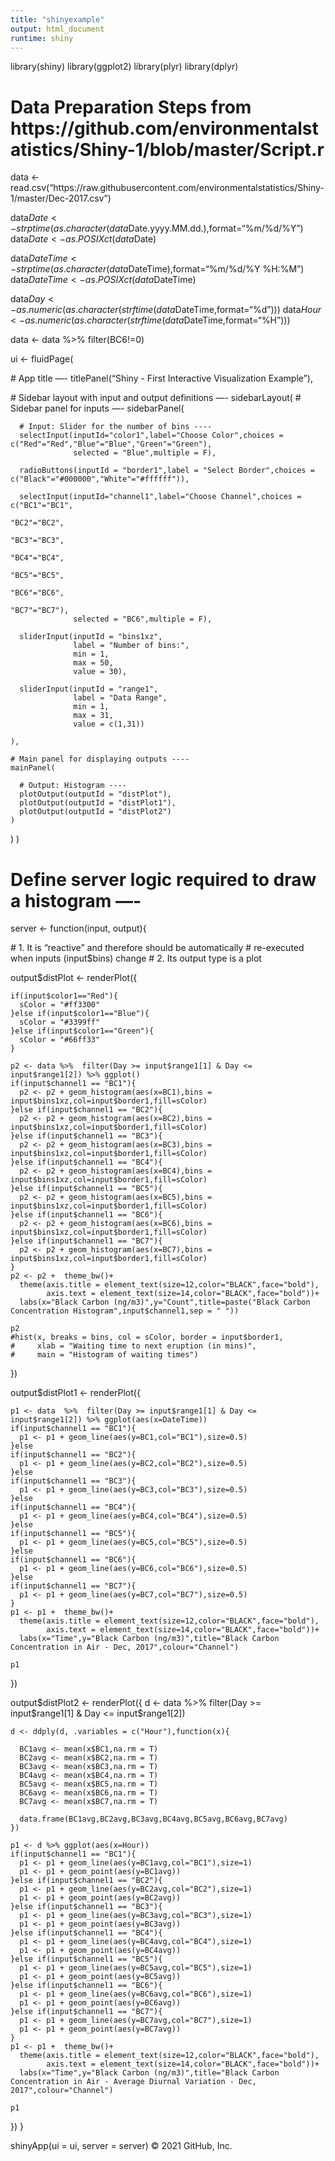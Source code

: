 ```yaml
---
title: "shinyexample"
output: html_document
runtime: shiny
---
```

library(shiny)
library(ggplot2)
library(plyr)
library(dplyr)


# Data Preparation Steps from https://github.com/environmentalstatistics/Shiny-1/blob/master/Script.r

data <- read.csv("https://raw.githubusercontent.com/environmentalstatistics/Shiny-1/master/Dec-2017.csv")

data$Date <- strptime(as.character(data$Date.yyyy.MM.dd.),format="%m/%d/%Y")
data$Date <- as.POSIXct(data$Date)

data$DateTime <- strptime(as.character(data$DateTime),format="%m/%d/%Y %H:%M")
data$DateTime <- as.POSIXct(data$DateTime)

data$Day <- as.numeric(as.character(strftime(data$DateTime,format="%d")))
data$Hour <- as.numeric(as.character(strftime(data$DateTime,format="%H")))

data <- data %>% filter(BC6!=0)





ui <- fluidPage(
  
  # App title ----
  titlePanel("Shiny - First Interactive Visualization Example"),
  
  # Sidebar layout with input and output definitions ----
  sidebarLayout(
    # Sidebar panel for inputs ----
    sidebarPanel(
      
      # Input: Slider for the number of bins ----
      selectInput(inputId="color1",label="Choose Color",choices = c("Red"="Red","Blue"="Blue","Green"="Green"),
                  selected = "Blue",multiple = F),
      
      radioButtons(inputId = "border1",label = "Select Border",choices = c("Black"="#000000","White"="#ffffff")),
      
      selectInput(inputId="channel1",label="Choose Channel",choices = c("BC1"="BC1",
                                                                        "BC2"="BC2",
                                                                        "BC3"="BC3",
                                                                        "BC4"="BC4",
                                                                        "BC5"="BC5",
                                                                        "BC6"="BC6",
                                                                        "BC7"="BC7"),
                  selected = "BC6",multiple = F),
      
      sliderInput(inputId = "bins1xz",
                  label = "Number of bins:",
                  min = 1,
                  max = 50,
                  value = 30),
      
      sliderInput(inputId = "range1",
                  label = "Data Range",
                  min = 1,
                  max = 31,
                  value = c(1,31))
      
    ),
    
    # Main panel for displaying outputs ----
    mainPanel(
      
      # Output: Histogram ----
      plotOutput(outputId = "distPlot"),
      plotOutput(outputId = "distPlot1"),
      plotOutput(outputId = "distPlot2")
    )
  )
)

# Define server logic required to draw a histogram ----
server <- function(input, output){
  
  # 1. It is "reactive" and therefore should be automatically
  #    re-executed when inputs (input$bins) change
  # 2. Its output type is a plot
  
  output$distPlot <- renderPlot({
    
    if(input$color1=="Red"){
      sColor = "#ff3300"
    }else if(input$color1=="Blue"){
      sColor = "#3399ff"
    }else if(input$color1=="Green"){
      sColor = "#66ff33"
    }
    
    p2 <- data %>%  filter(Day >= input$range1[1] & Day <= input$range1[2]) %>% ggplot()
    if(input$channel1 == "BC1"){
      p2 <- p2 + geom_histogram(aes(x=BC1),bins = input$bins1xz,col=input$border1,fill=sColor)
    }else if(input$channel1 == "BC2"){
      p2 <- p2 + geom_histogram(aes(x=BC2),bins = input$bins1xz,col=input$border1,fill=sColor)
    }else if(input$channel1 == "BC3"){
      p2 <- p2 + geom_histogram(aes(x=BC3),bins = input$bins1xz,col=input$border1,fill=sColor)
    }else if(input$channel1 == "BC4"){
      p2 <- p2 + geom_histogram(aes(x=BC4),bins = input$bins1xz,col=input$border1,fill=sColor)
    }else if(input$channel1 == "BC5"){
      p2 <- p2 + geom_histogram(aes(x=BC5),bins = input$bins1xz,col=input$border1,fill=sColor)
    }else if(input$channel1 == "BC6"){
      p2 <- p2 + geom_histogram(aes(x=BC6),bins = input$bins1xz,col=input$border1,fill=sColor)
    }else if(input$channel1 == "BC7"){
      p2 <- p2 + geom_histogram(aes(x=BC7),bins = input$bins1xz,col=input$border1,fill=sColor)
    }
    p2 <- p2 +  theme_bw()+
      theme(axis.title = element_text(size=12,color="BLACK",face="bold"),
            axis.text = element_text(size=14,color="BLACK",face="bold"))+
      labs(x="Black Carbon (ng/m3)",y="Count",title=paste("Black Carbon Concentration Histogram",input$channel1,sep = " "))
    
    p2
    #hist(x, breaks = bins, col = sColor, border = input$border1,
    #     xlab = "Waiting time to next eruption (in mins)",
    #     main = "Histogram of waiting times")
  })
  
  output$distPlot1 <- renderPlot({
   
    p1 <- data  %>%  filter(Day >= input$range1[1] & Day <= input$range1[2]) %>% ggplot(aes(x=DateTime))
    if(input$channel1 == "BC1"){
      p1 <- p1 + geom_line(aes(y=BC1,col="BC1"),size=0.5)
    }else
    if(input$channel1 == "BC2"){
      p1 <- p1 + geom_line(aes(y=BC2,col="BC2"),size=0.5)
    }else
    if(input$channel1 == "BC3"){
      p1 <- p1 + geom_line(aes(y=BC3,col="BC3"),size=0.5)
    }else
    if(input$channel1 == "BC4"){
      p1 <- p1 + geom_line(aes(y=BC4,col="BC4"),size=0.5)
    }else
    if(input$channel1 == "BC5"){
      p1 <- p1 + geom_line(aes(y=BC5,col="BC5"),size=0.5)
    }else
    if(input$channel1 == "BC6"){
      p1 <- p1 + geom_line(aes(y=BC6,col="BC6"),size=0.5)
    }else
    if(input$channel1 == "BC7"){
      p1 <- p1 + geom_line(aes(y=BC7,col="BC7"),size=0.5)
    }
    p1 <- p1 +  theme_bw()+
      theme(axis.title = element_text(size=12,color="BLACK",face="bold"),
            axis.text = element_text(size=14,color="BLACK",face="bold"))+
      labs(x="Time",y="Black Carbon (ng/m3)",title="Black Carbon Concentration in Air - Dec, 2017",colour="Channel")

    p1
    
  })
  
  output$distPlot2 <- renderPlot({
    d <- data  %>%  filter(Day >= input$range1[1] & Day <= input$range1[2])
    
    d <- ddply(d, .variables = c("Hour"),function(x){
      
      BC1avg <- mean(x$BC1,na.rm = T)
      BC2avg <- mean(x$BC2,na.rm = T)
      BC3avg <- mean(x$BC3,na.rm = T)
      BC4avg <- mean(x$BC4,na.rm = T)
      BC5avg <- mean(x$BC5,na.rm = T)
      BC6avg <- mean(x$BC6,na.rm = T)
      BC7avg <- mean(x$BC7,na.rm = T)
      
      data.frame(BC1avg,BC2avg,BC3avg,BC4avg,BC5avg,BC6avg,BC7avg)
    })
    
    p1 <- d %>% ggplot(aes(x=Hour))
    if(input$channel1 == "BC1"){
      p1 <- p1 + geom_line(aes(y=BC1avg,col="BC1"),size=1)
      p1 <- p1 + geom_point(aes(y=BC1avg))
    }else if(input$channel1 == "BC2"){
      p1 <- p1 + geom_line(aes(y=BC2avg,col="BC2"),size=1)
      p1 <- p1 + geom_point(aes(y=BC2avg))
    }else if(input$channel1 == "BC3"){
      p1 <- p1 + geom_line(aes(y=BC3avg,col="BC3"),size=1)
      p1 <- p1 + geom_point(aes(y=BC3avg))
    }else if(input$channel1 == "BC4"){
      p1 <- p1 + geom_line(aes(y=BC4avg,col="BC4"),size=1)
      p1 <- p1 + geom_point(aes(y=BC4avg))
    }else if(input$channel1 == "BC5"){
      p1 <- p1 + geom_line(aes(y=BC5avg,col="BC5"),size=1)
      p1 <- p1 + geom_point(aes(y=BC5avg))
    }else if(input$channel1 == "BC6"){
      p1 <- p1 + geom_line(aes(y=BC6avg,col="BC6"),size=1)
      p1 <- p1 + geom_point(aes(y=BC6avg))
    }else if(input$channel1 == "BC7"){
      p1 <- p1 + geom_line(aes(y=BC7avg,col="BC7"),size=1)
      p1 <- p1 + geom_point(aes(y=BC7avg))
    }
    p1 <- p1 +  theme_bw()+
      theme(axis.title = element_text(size=12,color="BLACK",face="bold"),
            axis.text = element_text(size=14,color="BLACK",face="bold"))+
      labs(x="Time",y="Black Carbon (ng/m3)",title="Black Carbon Concentration in Air - Average Diurnal Variation - Dec, 2017",colour="Channel")
    
    p1
    
  })
}

shinyApp(ui = ui, server = server)
© 2021 GitHub, Inc.
